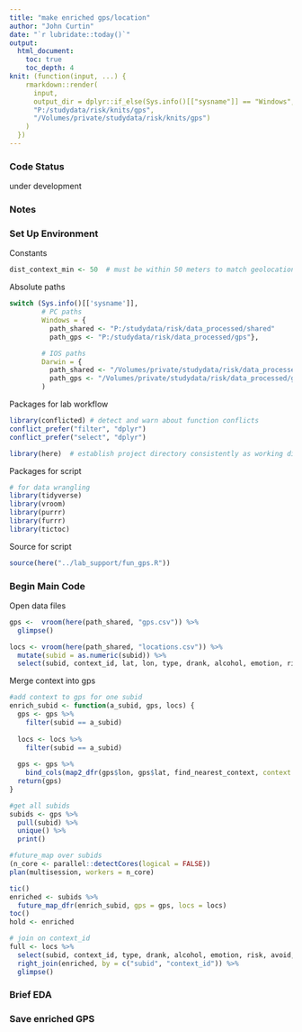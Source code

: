 ```yaml
---
title: "make enriched gps/location"
author: "John Curtin"
date: "`r lubridate::today()`"
output: 
  html_document:
    toc: true 
    toc_depth: 4
knit: (function(input, ...) {
    rmarkdown::render(
      input,
      output_dir = dplyr::if_else(Sys.info()[["sysname"]] == "Windows",
      "P:/studydata/risk/knits/gps", 
      "/Volumes/private/studydata/risk/knits/gps")
    )
  })
---
```


### Code Status

under development

### Notes   



### Set Up Environment

Constants
```r
dist_context_min <- 50  # must be within 50 meters to match geolocation to context
```


Absolute paths
```r
switch (Sys.info()[['sysname']],
        # PC paths
        Windows = {
          path_shared <- "P:/studydata/risk/data_processed/shared"
          path_gps <- "P:/studydata/risk/data_processed/gps"},

        # IOS paths
        Darwin = {
          path_shared <- "/Volumes/private/studydata/risk/data_processed/shared"
          path_gps <- "/Volumes/private/studydata/risk/data_processed/gps"}
        )
```

Packages for lab workflow 
```r
library(conflicted) # detect and warn about function conflicts
conflict_prefer("filter", "dplyr")
conflict_prefer("select", "dplyr")

library(here)  # establish project directory consistently as working directory
```


Packages for script
```r
# for data wrangling
library(tidyverse)
library(vroom)
library(purrr)
library(furrr)
library(tictoc)
```


Source for script
```r
source(here("../lab_support/fun_gps.R"))
```


### Begin Main Code

Open data files
```r
gps <-  vroom(here(path_shared, "gps.csv")) %>% 
  glimpse()

locs <- vroom(here(path_shared, "locations.csv")) %>% 
  mutate(subid = as.numeric(subid)) %>% 
  select(subid, context_id, lat, lon, type, drank, alcohol, emotion, risk, avoid, vacation, full_address)

```

Merge context into gps
```r

#add context to gps for one subid
enrich_subid <- function(a_subid, gps, locs) {
  gps <- gps %>% 
    filter(subid == a_subid)
  
  locs <- locs %>% 
    filter(subid == a_subid)
  
  gps <- gps %>% 
    bind_cols(map2_dfr(gps$lon, gps$lat, find_nearest_context, context = locs)) 
  return(gps)
}

#get all subids
subids <- gps %>% 
  pull(subid) %>% 
  unique() %>% 
  print()

#future_map over subids
(n_core <- parallel::detectCores(logical = FALSE))
plan(multisession, workers = n_core)

tic()
enriched <- subids %>% 
  future_map_dfr(enrich_subid, gps = gps, locs = locs)
toc()
hold <- enriched

# join on context_id
full <- locs %>%
  select(subid, context_id, type, drank, alcohol, emotion, risk, avoid, vacation, full_address) %>% 
  right_join(enriched, by = c("subid", "context_id")) %>% 
  glimpse()
```


###  Brief EDA



### Save enriched GPS



